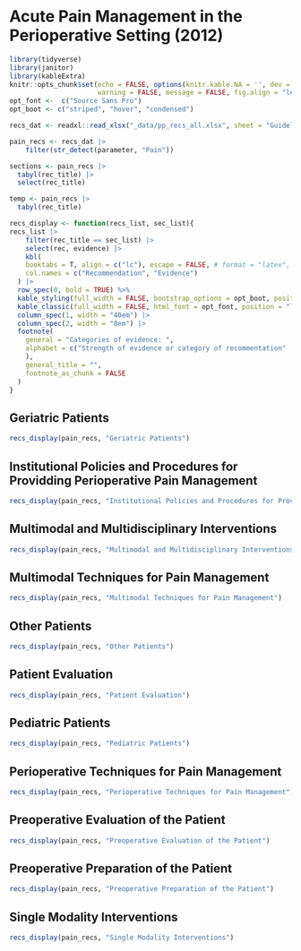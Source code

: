 # Acute Pain Management in the Perioperative Setting (2012)

```r
library(tidyverse)
library(janitor)
library(kableExtra)
knitr::opts_chunk$set(echo = FALSE, options(knitr.kable.NA = '', dev = 'svg'), knitr.graphics.error = FALSE,
                      warning = FALSE, message = FALSE, fig.align = "left", comment = NA)
opt_font <-  c("Source Sans Pro")
opt_boot <- c("striped", "hover", "condensed")

recs_dat <- readxl::read_xlsx("_data/pp_recs_all.xlsx", sheet = "Guidelines", range = "A1:F485")

pain_recs <- recs_dat |> 
    filter(str_detect(parameter, "Pain"))

sections <- pain_recs |>
  tabyl(rec_title) |>
  select(rec_title)

temp <- pain_recs |>
  tabyl(rec_title)

recs_display <- function(recs_list, sec_list){
recs_list |> 
    filter(rec_title == sec_list) |> 
    select(rec, evidence) |> 
    kbl( 
    booktabs = T, align = c("lc"), escape = FALSE, # format = "latex",
    col.names = c("Recommendation", "Evidence")
  ) |> 
  row_spec(0, bold = TRUE) %>%
  kable_styling(full_width = FALSE, bootstrap_options = opt_boot, position = "left") |> 
  kable_classic(full_width = FALSE, html_font = opt_font, position = "left", "hover") |> 
  column_spec(1, width = "40em") |> 
  column_spec(2, width = "8em") |> 
  footnote(
    general = "Categories of evidence: ",
    alphabet = c("Strength of evidence or category of recommentation"
    ),
    general_title = "",
    footnote_as_chunk = FALSE
  )
}


```

## Geriatric Patients

```r
recs_display(pain_recs, "Geriatric Patients")
```

## Institutional Policies and Procedures for Providding Perioperative Pain Management

```r
recs_display(pain_recs, "Institutional Policies and Procedures for Providding Perioperative Pain Management")
```

## Multimodal and Multidisciplinary Interventions

```r
recs_display(pain_recs, "Multimodal and Multidisciplinary Interventions")
```

## Multimodal Techniques for Pain Management

```r
recs_display(pain_recs, "Multimodal Techniques for Pain Management")
```

## Other Patients

```r
recs_display(pain_recs, "Other Patients")
```

## Patient Evaluation

```r
recs_display(pain_recs, "Patient Evaluation")
```

## Pediatric Patients

```r
recs_display(pain_recs, "Pediatric Patients")
```

## Perioperative Techniques for Pain Management

```r
recs_display(pain_recs, "Perioperative Techniques for Pain Management")
```

## Preoperative Evaluation of the Patient

```r
recs_display(pain_recs, "Preoperative Evaluation of the Patient")
```

## Preoperative Preparation of the Patient

```r
recs_display(pain_recs, "Preoperative Preparation of the Patient")
```

## Single Modality Interventions

```r
recs_display(pain_recs, "Single Modality Interventions")
```
